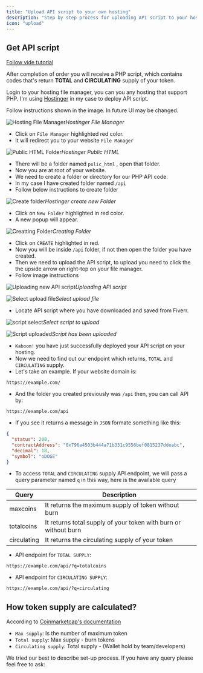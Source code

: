 ```yaml
---
title: "Upload API script to your own hosting"
description: "Step by step process for uploading API script to your hosting or server."
icon: "upload"
---
```


## Get API script

[Follow vide tutorial](https://youtu.be/Gfdb_1lq9kg)

After completion of order you will receive a PHP script, which contains codes that's return **TOTAL** and **CIRCULATING** supply of your token.

Login to your hosting file manager, you can you any hosting that support PHP.
I'm using [Hostinger](https://hostinger.in?REFERRALCODE=1SANJITHACK71) in my case to deploy API script.

Follow instructions shown in the image. In future UI may be changed.

![Hosting File Manager](https://res.cloudinary.com/daa6vklnq/image/upload/f_auto,q_auto/v1/upoald/kf7zknrwwyemvwbbzrdl)_*Hostinger File Manager*_

- Click on `File Manager` highlighted red color.
- It will redirect you to your website `File Manager`

![Public HTML Folder](https://res.cloudinary.com/daa6vklnq/image/upload/f_auto,q_auto/v1/upoald/hlyvjhkjtfdr9dblmdi9)_*Hostinger Public HTML*_

- There will be a folder named `pulic_html` , open that folder.
- Now you are at root of your website.
- We need to create a folder or directory for our PHP API code.
- In my case I have created folder named `/api`
- Follow below instructions to create folder

![Create folder](https://res.cloudinary.com/daa6vklnq/image/upload/f_auto,q_auto/v1/upoald/kgxktpr3mmyztjaphzlf)_*Hostinger create new Folder*_

- Click on `New Folder` highlighted in red color.
- A new popup will appear.

![Creatting Folder](https://res.cloudinary.com/daa6vklnq/image/upload/f_auto,q_auto/v1/upoald/mkc8hu7gef0xtlgdaw9p)_*Creating Folder*_

- Click on `CREATE` highlighted in red.
- Now you will be inside `/api` folder, if not then open the folder you have created.
- Then we need to upload the API script, to upload you need to click the the upside arrow on right-top on your file manager.
- Follow image instructions

![Uploading new API script](https://res.cloudinary.com/daa6vklnq/image/upload/f_auto,q_auto/v1/upoald/xpexi3ermouzazdmb7wn)_*Uploading API script*_

![Select upload file](https://res.cloudinary.com/daa6vklnq/image/upload/f_auto,q_auto/v1/upoald/qyr0cq96d0pm9tcethpk)_*Select upload file*_

- Locate API script where you have downloaded and saved from Fiverr.

![script select](https://res.cloudinary.com/daa6vklnq/image/upload/f_auto,q_auto/v1/upoald/mgpymhs1ytsxjkw5s5ow)_*Select script to upload*_

![Script uploaded](https://res.cloudinary.com/daa6vklnq/image/upload/f_auto,q_auto/v1/upoald/crbgqpln6u1atbhyjlp5)_*Script has been uploaded*_

- `Kaboom!` you have just successfully deployed your API script on your hosting.
- Now we need to find out our endpoint which returns, `TOTAL` and `CIRCULATING` supply.
- Let's take an example. If your website domain is:

```
https://example.com/
```

- And the folder you created previously was `/api` then, you can call API by:

```
https://example.com/api
```

- If you see it returns a message in `JSON` formate something like this:

```json
{
  "status": 200,
  "contractAddress": "0x796a4503b444a71b331c9556bef0815237ddeabc",
  "decimal": 18,
  "symbol": "oDOGE"
}
```

- To access `TOTAL` and `CIRCULATING` supply API endpoint, we will pass a query parameter named `q` in this way, here is the available query

| Query       | Description                                                     |
| ----------- | --------------------------------------------------------------- |
| maxcoins    | It returns the maximum supply of token without burn             |
| totalcoins  | It returns total supply of your token with burn or without burn |
| circulating | It returns the circulating supply of your token                 |

- API endpoint for `TOTAL SUPPLY`:

```
https://example.com/api/?q=totalcoins
```

- API endpoint for `CIRCULATING SUPPLY`:

```
https://example.com/api/?q=circulating
```

## How token supply are calculated?

According to [Coinmarketcap's documentation](https://support.coinmarketcap.com/hc/en-us/articles/360043396252-Supply-Circulating-Total-Max-)

- `Max supply`: Is the number of maximum token
- `Total supply`: Max supply - burn tokens
- `Circulating supply`: Total supply - (Wallet hold by team/developers)

We tried our best to describe set-up process. If you have any query please feel free to ask:
